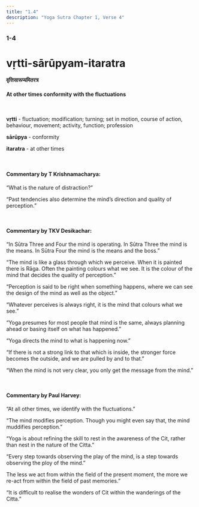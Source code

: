 ```yaml
---
title: "1.4"
description: "Yoga Sutra Chapter 1, Verse 4"
---
```


### 1-4

# vṛtti-sārūpyam-itaratra

#### वृत्तिसारूप्यमितरत्र

#### At other times conformity with the fluctuations

<br />

**vṛtti** - fluctuation; modification; turning; set in motion, course of action, behaviour, movement; activity, function; profession <br />

**sārūpya** - conformity <br />

**itaratra** - at other times <br />

<br />

#### Commentary by T Krishnamacharya:

“What is the nature of distraction?”

“Past tendencies also determine the mind’s
direction and quality of perception.”

<br />

#### Commentary by TKV Desikachar:

“In Sūtra Three and Four the mind is operating.
In Sūtra Three the mind is the means.
In Sūtra Four the mind is the means and the boss.”

“The mind is like a glass through which we perceive.
When it is painted there is Rāga.
Often the painting colours what we see.
It is the colour of the mind that decides the quality of perception.”

“Perception is said to be right when something happens,
where we can see the design of the mind as well as the object.”

“Whatever perceives is always right,
it is the mind that colours what we see.”

“Yoga presumes for most people that mind is the same,
always planning ahead or basing itself on what has happened.”

“Yoga directs the mind to what is happening now.”

“If there is not a strong link to that which is inside,
the stronger force becomes the outside,
and we are pulled by and to that.”

“When the mind is not very clear,
you only get the message from the mind.”

<br />

#### Commentary by Paul Harvey:

“At all other times, we identify with the fluctuations.”

“The mind modifies perception.
Though you might even say that,
the mind muddifies perception.”

“Yoga is about refining the skill
to rest in the awareness of the Cit,
rather than nest in the nature of the Citta.”

“Every step towards observing the play of the mind,
is a step towards observing the ploy of the mind.”

The less we act from within the field of the present moment,
the more we re-act from within the field of past memories.”

“It is difficult to realise the wonders of Cit
within the wanderings of the Citta.”
